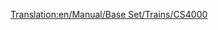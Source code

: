 [[Translation:en/Manual/Base Set/Trains/CS4000]]
{{ru/Manual/Base Set/Trains/Поезда|Image=[[File:en/Manual/Base Set/Trains/Cs4000.png]]
|Name=CS4000
|Cost=£ 26953 (1347650 р.)
|Speed=96 км/ч (60 миль/ч)
|Weight=150 т
|Power=4000 л.с. (2984 кВт)
|Annual=£ 2956 (147800 р.)
|Designed=1962
|Lifespan=20
|Capacity=нет
|Description=
|Real-life=CS4000 напоминает локомотив [https://www.wikipedia.org/wiki/Krauss-Maffei ML 4000 C'C' Krauss-Maffei ML-4000]. CS расшифровывается как Chris Sawyer.
}}